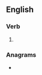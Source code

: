 ==English==

===Verb===
{{head|en|verb form}}

# {{en-third-person singular of|overtrain}}

===Anagrams===
* {{l|en|overstrain}}
